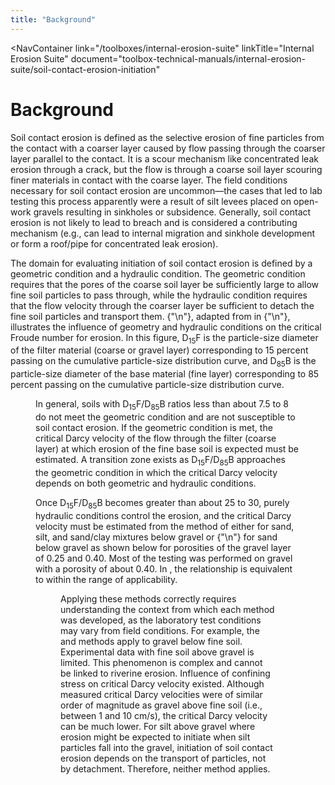 ```yaml
---
title: "Background"
---
```



<NavContainer 
  link="/toolboxes/internal-erosion-suite"
  linkTitle="Internal Erosion Suite"
  document="toolbox-technical-manuals/internal-erosion-suite/soil-contact-erosion-initiation"
></NavContainer>

# Background

Soil contact erosion is defined as the selective erosion of fine particles from the contact with a coarser layer caused by flow passing through the
coarser layer parallel to the contact. It is a scour mechanism like concentrated leak erosion through a crack, but the flow is through a coarse soil
layer scouring finer materials in contact with the coarse layer. The field conditions necessary for soil contact erosion are uncommon—the cases that
led to lab testing this process apparently were a result of silt levees placed on open-work gravels resulting in sinkholes or subsidence. Generally,
soil contact erosion is not likely to lead to breach and is considered a contributing mechanism (e.g., can lead to internal migration and sinkhole
development or form a roof/pipe for concentrated leak erosion).

The domain for evaluating initiation of soil contact erosion is defined by a geometric condition and a hydraulic condition. The geometric condition
requires that the pores of the coarse soil layer be sufficiently large to allow fine soil particles to pass through, while the hydraulic condition
requires that the flow velocity through the coarser layer be sufficient to detach the fine soil particles and transport them.
{"\n"}<FigReference figKey="figure-8" />, adapted from <Citation citationKey="Brauns1985" /> in
{"\n"}<Citation citationKey="Robbins2018" />, illustrates the influence of geometry and hydraulic conditions on the critical Froude number for
erosion. In this figure, D<sub>15</sub>F is the particle-size diameter of the filter material (coarse or gravel layer) corresponding to 15 percent
passing on the cumulative particle-size distribution curve, and D<sub>85</sub>B is the particle-size diameter of the base material (fine layer)
corresponding to 85 percent passing on the cumulative particle-size distribution curve.

<Figure
  figKey="figure-8"
  src="figures/toolbox-technical-manuals/internal-erosion-suite/soil-contact-erosion-initiation/v1.0/figure8.png"
  alt="Influence of geometric and hydraulic conditions on critical Froude number for erosion (adapted from Brauns 1985)."
  caption="Influence of geometric and hydraulic conditions on critical Froude number for erosion (adapted from Brauns 1985)."
/>

In general, soils with D<sub>15</sub>F/D<sub>85</sub>B ratios less than about 7.5 to 8 do not meet the geometric condition and are not susceptible to
soil contact erosion. If the geometric condition is met, the critical Darcy velocity of the flow through the filter (coarse layer) at which erosion of
the fine base soil is expected must be estimated. A transition zone exists as D<sub>15</sub>F/D<sub>85</sub>B approaches the geometric condition in
which the critical Darcy velocity depends on both geometric and hydraulic conditions.

Once D<sub>15</sub>F/D<sub>85</sub>B becomes greater than about 25 to 30, purely hydraulic conditions control the erosion, and the critical Darcy
velocity must be estimated from the method of either <Citation citationKey="Guidoux2010" /> for sand, silt, and sand/clay mixtures below gravel or
{"\n"}<Citation citationKey="Brauns1985" /> for sand below gravel as shown below for porosities of the gravel layer of 0.25 and 0.40. Most of the
testing was performed on gravel with a porosity of about 0.40. In <FigReference figKey="figure-9" />, the <Citation citationKey="Brauns1985" />
relationship is equivalent to <Citation citationKey="Guidoux2010" /> within the range of applicability.

<Figure
  figKey="figure-9"
  src="figures/toolbox-technical-manuals/internal-erosion-suite/soil-contact-erosion-initiation/v1.0/figure9.png"
  alt="Critical Darcy velocity for initiation of soil contact erosion."
  caption="Critical Darcy velocity for initiation of soil contact erosion."
/>

Applying these methods correctly requires understanding the context from which each method was developed, as the laboratory test conditions may vary
from field conditions. For example, the <Citation citationKey="Guidoux2010" /> and <Citation citationKey="Brauns1985" /> methods apply to gravel
below fine soil. Experimental data with fine soil above gravel is limited. This phenomenon is complex and cannot be linked to riverine erosion.
Influence of confining stress on critical Darcy velocity existed. Although measured critical Darcy velocities were of similar order of magnitude as
gravel above fine soil (i.e., between 1 and 10 cm/s), the critical Darcy velocity can be much lower. For silt above gravel where erosion might be
expected to initiate when silt particles fall into the gravel, initiation of soil contact erosion depends on the transport of particles, not by
detachment. Therefore, neither method applies.

<CitationFootnote />

